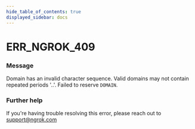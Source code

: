```yaml
---
hide_table_of_contents: true
displayed_sidebar: docs
---
```



# ERR_NGROK_409

### Message

Domain has an invalid character sequence. Valid domains may not contain repeated periods '..'. Failed to reserve `DOMAIN`.

<ErrorDetails error="err_ngrok_409" />

### Further help

If you're having trouble resolving this error, please reach out to [support@ngrok.com](mailto:support@ngrok.com?subject=Help%20with%20ERR_NGROK_409)

